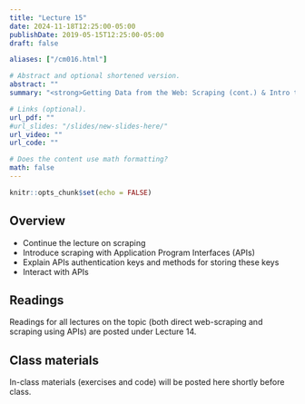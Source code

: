 ```yaml
---
title: "Lecture 15"
date: 2024-11-18T12:25:00-05:00
publishDate: 2019-05-15T12:25:00-05:00
draft: false

aliases: ["/cm016.html"]

# Abstract and optional shortened version.
abstract: ""
summary: "<strong>Getting Data from the Web: Scraping (cont.) & Intro to API.</strong>"

# Links (optional).
url_pdf: ""
#url_slides: "/slides/new-slides-here/"
url_video: ""
url_code: ""

# Does the content use math formatting?
math: false
---
```


```r
knitr::opts_chunk$set(echo = FALSE)
```


## Overview

* Continue the lecture on scraping 
* Introduce scraping with Application Program Interfaces (APIs)
* Explain APIs authentication keys and methods for storing these keys
* Interact with APIs


## Readings

Readings for all lectures on the topic (both direct web-scraping and scraping using APIs) are posted under Lecture 14.


## Class materials

In-class materials (exercises and code) will be posted here shortly before class.

<!--
Run the code below in your console to download today’s in-class exercises: `usethis::use_course("css-materials/update-this")`
-->
